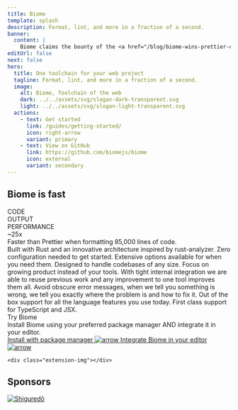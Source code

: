 ```yaml
---
title: Biome
template: splash
description: Format, lint, and more in a fraction of a second.
banner:
  content: |
    Biome claims the bounty of the <a href="/blog/biome-wins-prettier-challenge">Prettier challenge</a>!
editUrl: false
next: false
hero:
  title: One toolchain for your web project
  tagline: Format, lint, and more in a fraction of a second.
  image:
    alt: Biome, Toolchain of the web
    dark: ../../assets/svg/slogan-dark-transparent.svg
    light: ../../assets/svg/slogan-light-transparent.svg
  actions:
    - text: Get started
      link: /guides/getting-started/
      icon: right-arrow
      variant: primary
    - text: View on GitHub
      link: https://github.com/biomejs/biome
      icon: external
      variant: secondary
---
```




<body>
  <div class="gradient"></div>
  <div class="grid"></div>
</body>

<div class="hero-code">
  <div class="formatter">
    <h2 class="head">Biome is fast</h2>
    <div class="linter format">
      <div class="inp">
        <span>CODE</span>
        <Inputf />
      </div>
      <div class="out">
        <span>OUTPUT</span>
        <Outputf />
      </div>
      <div class="perf-out">
        <span>PERFORMANCE</span>
        <div class="bench-comp">
          <div class="bench">
            <div>
              <ProgressBar client:visible duration={5} label="Biome" />
              <ProgressBar client:visible duration={10} label="Dprint" />
              <ProgressBar client:visible duration={20} label="Prettier" />
            </div>
          </div>
          <div class="perf-comp">
            <div class="comp">~25x</div>
            <div class="comp-des">
              Faster than Prettier when formatting 85,000 lines of code.
            </div>
          </div>
        </div>
      </div>
    </div>
  </div>
</div>

<div class="card-cnt">
  <CardGrid stagger>
      <Card title="Fast" icon="rocket">
          Built with Rust and an innovative architecture inspired by rust-analyzer.
      </Card>
      <Card title="Simple" icon="pencil">
          Zero configuration needed to get started. Extensive options available for when you need them.
      </Card>
      <Card title="Scalable" icon="random">
          Designed to handle codebases of any size. Focus on growing product instead of your tools.
      </Card>
      <Card title="Optimized" icon="setting">
          With tight internal integration we are able to reuse previous work and any improvement to one tool improves them all.
      </Card>
      <Card title="Actionable & Informative" icon="information">
          Avoid obscure error messages, when we tell you something is wrong, we tell you exactly where the problem is and how to fix it.
      </Card>
      <Card title="Batteries Included" icon="add-document">
          Out of the box support for all the language features you use today. First class support for TypeScript and JSX.
      </Card>
  </CardGrid>

</div>


<div class="installation-body">
  <div class="installation">
    <div class="installation-left">
      <div class="installation-head">Try Biome</div>
      <div class="installation-description">
        Install Biome using your preferred package manager AND integrate it in your editor.
      </div>
      <a class="installation-biome" href="/guides/getting-started/#installation">
        Install with package manager
        <Image src={arrow} alt="arrow" />
      </a>
      <a
        href="/guides/integrate-in-editor/"
        class="installation-extension"
      >
         Integrate Biome in your editor
        <Image src={arrow} alt="arrow" />
      </a>
    </div>

    <div class="extension-img"></div>

  </div>
</div>

## Sponsors

<div class="sponsors">
  <a class="sponsors-row" href="https://shiguredo.jp/" rel="nofollow">
    <img
      title="Shiguredō"
      src="https://camo.githubusercontent.com/58b1dd652b0e2bfb67b97b59c2785bd5694dc0e9e8f6ce2a4182eacc35ed1fec/68747470733a2f2f73686967757265646f2e6a702f6f6666696369616c5f73686967757265646f5f6c6f676f2e737667"
      data-canonical-src="https://shiguredo.jp/official_shiguredo_logo.svg"
    />
  </a>
</div>


<Netlify />
